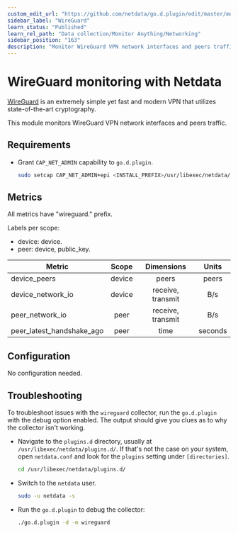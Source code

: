 ```yaml
---
custom_edit_url: "https://github.com/netdata/go.d.plugin/edit/master/modules/wireguard/README.md"
sidebar_label: "WireGuard"
learn_status: "Published"
learn_rel_path: "Data collection/Monitor Anything/Networking"
sidebar_position: "163"
description: "Monitor WireGuard VPN network interfaces and peers traffic."
---
```



# WireGuard monitoring with Netdata

[WireGuard](https://www.wireguard.com/) is an extremely simple yet fast and modern VPN that utilizes state-of-the-art
cryptography.

This module monitors WireGuard VPN network interfaces and peers traffic.

## Requirements

- Grant `CAP_NET_ADMIN` capability to `go.d.plugin`.

  ```bash
  sudo setcap CAP_NET_ADMIN+epi <INSTALL_PREFIX>/usr/libexec/netdata/plugins.d/go.d.plugin
  ```

## Metrics

All metrics have "wireguard." prefix.

Labels per scope:

- device: device.
- peer: device, public_key.

| Metric                    | Scope  |    Dimensions     |  Units  |
|---------------------------|:------:|:-----------------:|:-------:|
| device_peers              | device |       peers       |  peers  |
| device_network_io         | device | receive, transmit |   B/s   |
| peer_network_io           |  peer  | receive, transmit |   B/s   |
| peer_latest_handshake_ago |  peer  |       time        | seconds |

## Configuration

No configuration needed.

## Troubleshooting

To troubleshoot issues with the `wireguard` collector, run the `go.d.plugin` with the debug option enabled. The output
should give you clues as to why the collector isn't working.

- Navigate to the `plugins.d` directory, usually at `/usr/libexec/netdata/plugins.d/`. If that's not the case on
  your system, open `netdata.conf` and look for the `plugins` setting under `[directories]`.

  ```bash
  cd /usr/libexec/netdata/plugins.d/
  ```

- Switch to the `netdata` user.

  ```bash
  sudo -u netdata -s
  ```

- Run the `go.d.plugin` to debug the collector:

  ```bash
  ./go.d.plugin -d -m wireguard
  ```

